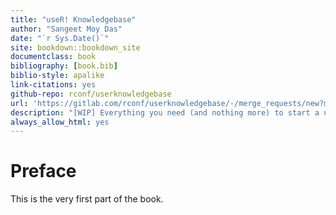 ```yaml
--- 
title: "useR! Knowledgebase"
author: "Sangeet Moy Das"
date: "`r Sys.Date()`"
site: bookdown::bookdown_site
documentclass: book
bibliography: [book.bib]
biblio-style: apalike
link-citations: yes
github-repo: rconf/userknowledgebase
url: 'https://gitlab.com/rconf/userknowledgebase/-/merge_requests/new?merge_request%5Bsource_branch%5D=v21.05.01'
description: "[WIP] Everything you need (and nothing more) to start a useR! Conference."
always_allow_html: yes
---
```


# Preface {-}

This is the very first part of the book.
